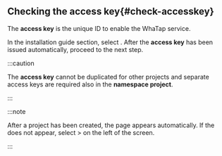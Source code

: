 ## Checking the access key{#check-accesskey}

The **access key** is the unique ID to enable the WhaTap service.  

In the installation guide section, select <Cmdname sid="issue_project_access_key" className="uitext" />. After the **access key** has been issued automatically, proceed to the next step.

<InDoc product='kubernetes'>

:::caution

The **access key** cannot be duplicated for other projects and separate access keys are required also in the **namespace project**.

:::

</InDoc>

:::note

After a project has been created, the <Cmdname sid="agent_installation" className="uitext" /> page appears automatically. If the <Cmdname sid="agent_installation" className="uitext" /> does not appear, select <Cmdname sid="management" className="uitext" /> > <Cmdname sid="agent_installation" className="uitext" /> on the left of the screen.

:::
